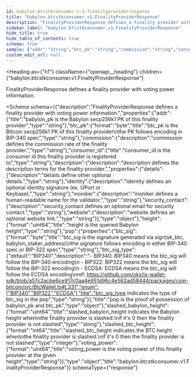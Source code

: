 ```yaml
---
id: babylon-btcstkconsumer-v-1-finalityproviderresponse
title: "babylon.btcstkconsumer.v1.FinalityProviderResponse"
description: "FinalityProviderResponse defines a finality provider with voting power information."
sidebar_label: "babylon.btcstkconsumer.v1.FinalityProviderResponse"
hide_title: true
hide_table_of_contents: true
schema: true
sample: {"addr":"string","btc_pk":"string","commission":"string","consumer_id":"string","description":{"details":"string","identity":"string","moniker":"string","security_contact":"string","website":"string"},"height":"string","pop":{"btc_sig":"string","btc_sig_type":"BIP340"},"slashed_babylon_height":"string","slashed_btc_height":0,"voting_power":"string"}
custom_edit_url: null
---
```



<Heading
  as={"h1"}
  className={"openapi__heading"}
  children={"babylon.btcstkconsumer.v1.FinalityProviderResponse"}
>
</Heading>



FinalityProviderResponse defines a finality provider with voting power information.

<Schema
  schema={{"description":"FinalityProviderResponse defines a finality provider with voting power information.","properties":{"addr":{"title":"babylon_pk is the Babylon secp256k1 PK of this finality provider","type":"string"},"btc_pk":{"format":"byte","title":"btc_pk is the Bitcoin secp256k1 PK of this finality provider\nthe PK follows encoding in BIP-340 spec","type":"string"},"commission":{"description":"commission defines the commission rate of the finality provider.","type":"string"},"consumer_id":{"title":"consumer_id is the consumer id this finality provider is registered to","type":"string"},"description":{"description":"description defines the description terms for the finality provider.","properties":{"details":{"description":"details define other optional details.","type":"string"},"identity":{"description":"identity defines an optional identity signature (ex. UPort or Keybase).","type":"string"},"moniker":{"description":"moniker defines a human-readable name for the validator.","type":"string"},"security_contact":{"description":"security_contact defines an optional email for security contact.","type":"string"},"website":{"description":"website defines an optional website link.","type":"string"}},"type":"object"},"height":{"format":"uint64","title":"height is the queried Babylon height","type":"string"},"pop":{"properties":{"btc_sig":{"format":"byte","title":"btc_sig is the signature generated via sign(sk_btc, babylon_staker_address)\nthe signature follows encoding in either BIP-340 spec or BIP-322 spec","type":"string"},"btc_sig_type":{"default":"BIP340","description":"- BIP340: BIP340 means the btc_sig will follow the BIP-340 encoding\n - BIP322: BIP322 means the btc_sig will follow the BIP-322 encoding\n - ECDSA: ECDSA means the btc_sig will follow the ECDSA encoding\nref: https://github.com/okx/js-wallet-sdk/blob/a57c2acbe6ce917c0aa4e951d96c4e562ad58444/packages/coin-bitcoin/src/BtcWallet.ts#L331","enum":["BIP340","BIP322","ECDSA"],"title":"btc_sig_type indicates the type of btc_sig in the pop","type":"string"}},"title":"pop is the proof of possession of babylon_pk and btc_pk","type":"object"},"slashed_babylon_height":{"format":"uint64","title":"slashed_babylon_height indicates the Babylon height when\nthe finality provider is slashed.\nif it's 0 then the finality provider is not slashed","type":"string"},"slashed_btc_height":{"format":"int64","title":"slashed_btc_height indicates the BTC height when\nthe finality provider is slashed.\nif it's 0 then the finality provider is not slashed","type":"integer"},"voting_power":{"format":"uint64","title":"voting_power is the voting power of this finality provider at the given height","type":"string"}},"type":"object","title":"babylon.btcstkconsumer.v1.FinalityProviderResponse"}}
  schemaType={"response"}
>
  
</Schema>
            